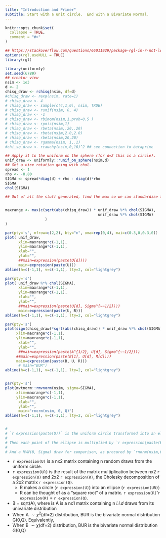 ```yaml
---
title: "Introduction and Primer"
subtitle: Start with a unit circle.  End with a Bivariate Normal.
---
```


```r
knitr::opts_chunk$set(
  collapse = TRUE,
  comment = "#>"
)

## https://stackoverflow.com/questions/66011929/package-rgl-in-r-not-loading-in-mac-os/66127391#66127391
options(rgl.useNULL = TRUE)
library(rgl)

```

```r
library(uniformly)
set.seed(6789)
## creator view
nsim <- 1e3
d <- 2
chisq_draw <- rchisq(nsim, df=d)
#chisq_draw <- rexp(nsim, rate=1)
# chisq_draw <- 4
# chisq_draw <- sample(c(4,1,0), nsim, TRUE)
# chisq_draw <- runif(nsim, 0, 4)
# chisq_draw <- -1
# chisq_draw <- rbinom(nsim,1,prob=0.5 )
# chisq_draw <- rpois(nsim,1)
# chisq_draw <- rbeta(nsim,.20,.20)
# chisq_draw <- rbeta(nsim,2.0,2.0)
# chisq_draw <- rbeta(nsim,20,20)
# chisq_draw <- rgamma(nsim, 1,.1)
#chi_sq_draw <- rcauchy(nsim,0,10)^2 ## see connection to betaprime
```


```r
## Apply it to the uniform on the sphere (for d=2 this is a circle).
unif_draw <- uniformly::runif_on_sphere(nsim,d)
## Get a nice rotation going with chol.
spread <- 1
rho <- -0.80
SIGMA <- spread*diag(d) + rho - diag(d)*rho
SIGMA
chol(SIGMA)
```


```r
## Out of all the stuff generated, find the max so we can standardize the axes.


maxrange <- max(c(sqrt(abs(chisq_draw)) * unif_draw %*% chol(SIGMA),
                                          unif_draw %*% chol(SIGMA)
                  )
)


```



```r
par(pty='s', mfrow=c(2,2), bty="n", oma=rep(0,4), mai=c(0.3,0,0.3,0))
plot( unif_draw, 
      xlim=maxrange*c(-1,1),
      ylim=maxrange*c(-1,1),
      xlab="",
      ylab="",
      ##main=expression(paste(U[d])))
      main=expression(paste(U)))
abline(h=c(-1,1), v=c(-1,1), lty=2, col="lightgrey")

par(pty='s')
plot( unif_draw %*% chol(SIGMA), 
      xlim=maxrange*c(-1,1),
      ylim=maxrange*c(-1,1),
      xlab="",
      ylab="",
      ##main=expression(paste(U[d], Sigma^{~~1/2})))
      main=expression(paste(U, R)))
abline(h=c(-1,1), v=c(-1,1), lty=2, col="lightgrey")

par(pty='s')
plot(sign(chisq_draw)*sqrt(abs(chisq_draw)) * unif_draw %*% chol(SIGMA), 
     xlim=maxrange*c(-1,1),
     ylim=maxrange*c(-1,1),
      xlab="",
      ylab="",
      ##main=expression(paste(A^{1/2}, U[d], Sigma^{~~1/2})))
     ##main=expression(paste(B[1], U[d], R[d])))
     main=expression(paste(B, U, R)))
      # main="BUR")
abline(h=c(-1,1), v=c(-1,1), lty=2, col="lightgrey")


par(pty='s')
plot(mvtnorm::rmvnorm(nsim, sigma=SIGMA),
     xlim=maxrange*c(-1,1),
     ylim=maxrange*c(-1,1),
      xlab="",
      ylab="",
      main="rnorm(nsim, 0, Q)")
abline(h=c(-1,1), v=c(-1,1), lty=2, col="lightgrey")


# 
# `r expression(paste(U))` is the uniform circle transformed into an ellipse `r expression(paste(U,R))`, where `r expression(R)`=$\Sigma^{1/2}$ = (R-code: `chol(SIGMA)`).
# 
# Then each point of the ellipse is multiplied by `r expression(paste(B))`= `r expression(paste(A^{1/2}))`, the square root of the random draw from distribution `r expression(paste(A))`.
# 
# And a MVN(0, Sigma) draw for comparison, as procured by `rnorm(nsim,0,SIGMA)`.

```


  * `r expression(U)` is a nx2 matrix containing n random draws from the uniform circle.
  * `r expression(UR)` is the result of the matrix multiplication between nx2 `r expression(U)` and 2x2 `r expression(R)`, the Cholesky decomposition of a 2x2 matrix `r expression(Q)`.
    * R makes a circle (`r expression(U)`) into an ellipse (`r expression(UR)`)
    * R can be thought of as a "square root" of a matrix. `r expression(R)`'`r expression(R)` = `r expression(Q)`.
  * B = sqrt(A), where is A is a nx1 matrix containing n *i.i.d* draws from its univariate distribution
  * When A $\sim \chi^2$(df=2) distribution, BUR is the bivariate normal distribution G(0,Q). Equivalently,
  * When B $\sim \chi$(df=2) distribution, BUR is the bivariate normal distribution G(0,Q)
